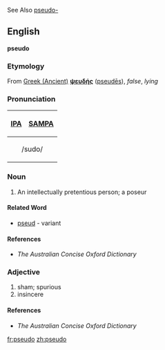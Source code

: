 See Also [[pseudo-]]
==English==
'''pseudo'''
===Etymology===
From [[w:Ancient Greek language|Greek (Ancient)]]      <!-- Please note that this makes sense, so Greek (Modern) and Greek (Ancient) are listed both under 'G' --> '''[[ψευδής]]''' ([[pseudēs]]), ''false'', ''lying''
===Pronunciation===
{| border=1 cellpadding=5
! [[w:IPA|IPA]] !! [[w:SAMPA|SAMPA]]
|-
|colspan=2 align=center| /sudo/
|}

===Noun===
# An intellectually pretentious person; a poseur
====Related Word====
*[[pseud]] - variant


====References====
* ''The Australian Concise Oxford Dictionary''

===Adjective===
#sham; spurious
#insincere

====References====
* ''The Australian Concise Oxford Dictionary''

[[fr:pseudo]]
[[zh:pseudo]]